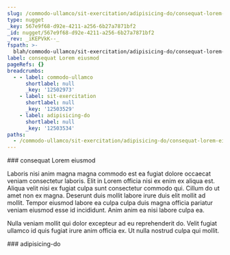 ```yaml
---
slug: /commodo-ullamco/sit-exercitation/adipisicing-do/consequat-lorem-eiusmod
type: nugget
_key: 567e9f68-d92e-4211-a256-6b27a7871bf2
_id: nugget/567e9f68-d92e-4211-a256-6b27a7871bf2
_rev: _iKEPVkK--_
fspath: >-
  blah/commodo-ullamco/sit-exercitation/adipisicing-do/consequat-lorem-eiusmod.md
label: consequat Lorem eiusmod
pageRefs: {}
breadcrumbs:
  - - label: commodo-ullamco
      shortlabel: null
      _key: '12502973'
    - label: sit-exercitation
      shortlabel: null
      _key: '12503529'
    - label: adipisicing-do
      shortlabel: null
      _key: '12503534'
paths:
  - /commodo-ullamco/sit-exercitation/adipisicing-do/consequat-lorem-eiusmod
---
```


<NuggetArea>
<Nugget slug="/commodo-ullamco/sit-exercitation/adipisicing-do/consequat-lorem-eiusmod" type="nugget" _key="567e9f68-d92e-4211-a256-6b27a7871bf2" _id="nugget/567e9f68-d92e-4211-a256-6b27a7871bf2" _rev="_iKEPVkK--_" fspath="blah/commodo-ullamco/sit-exercitation/adipisicing-do/consequat-lorem-eiusmod.md" label="consequat Lorem eiusmod" paths="/commodo-ullamco/sit-exercitation/adipisicing-do/consequat-lorem-eiusmod">
<NuggetBody>
### consequat Lorem eiusmod

Laboris nisi anim magna magna commodo est ea fugiat dolore occaecat veniam consectetur laboris. Elit in Lorem officia nisi ex enim ex aliqua est. Aliqua velit nisi ex fugiat culpa sunt consectetur commodo qui. Cillum do ut amet non ex magna. Deserunt duis mollit labore irure duis elit mollit ad mollit. Tempor eiusmod labore ea culpa culpa duis magna officia pariatur veniam eiusmod esse id incididunt. Anim anim ea nisi labore culpa ea.

Nulla veniam mollit qui dolor excepteur ad eu reprehenderit do. Velit fugiat ullamco id quis fugiat irure anim officia ex. Ut nulla nostrud culpa qui mollit.

</NuggetBody>
<Breadcrumbs>
<Crumbs>
<Crumb _key="12502973" label="commodo-ullamco" /><Crumb _key="12503529" label="sit-exercitation" /><Crumb _key="12503534" label="adipisicing-do" />
</Crumbs>
</Breadcrumbs>
</Nugget>

<NuggetsInbound>
</NuggetsInbound>
<NuggetsOutbound>
</NuggetsOutbound>
</NuggetArea>
<PassagesInbound>
<Passage direction="inbound" type="passage" _key="12503534" _id="passage/12503534" _rev="_iKEPVkK---" label="adipisicing-do" passage="adipisicing-do" fspath="blah/commodo-ullamco/sit-exercitation/adipisicing-do" paths="/commodo-ullamco/sit-exercitation/adipisicing-do" slug="/commodo-ullamco/sit-exercitation/adipisicing-do">
<NuggetBody>
### adipisicing-do

</NuggetBody>
<Breadcrumbs>
<Crumbs>
<Crumb _key="12502973" label="commodo-ullamco" /><Crumb _key="12503529" label="sit-exercitation" />
</Crumbs>
</Breadcrumbs>
</Passage>

</PassagesInbound>
<PassagesOutbound>
</PassagesOutbound>